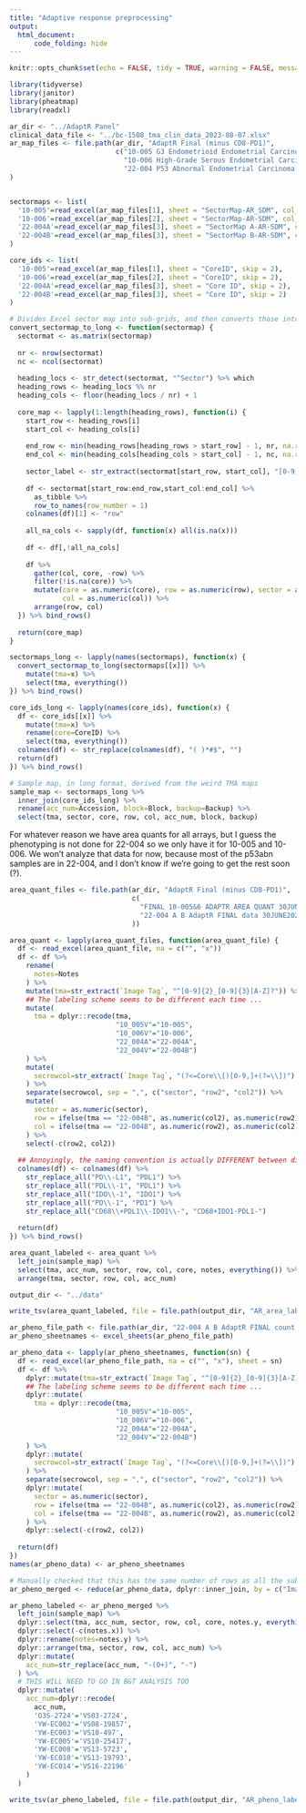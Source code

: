 ```yaml
---
title: "Adaptive response preprocessing"
output: 
  html_document:
      code_folding: hide
---
```



```r
knitr::opts_chunk$set(echo = FALSE, tidy = TRUE, warning = FALSE, message = FALSE, cache = TRUE, cache.lazy = FALSE, fig.width = 8, fig.height = 4.5)
```

```r
library(tidyverse)
library(janitor)
library(pheatmap)
library(readxl)
```

```r
ar_dir <- "../AdaptR Panel"
clinical_data_file <- "../bc-1508_tma_clin_data_2023-08-07.xlsx"
ar_map_files <- file.path(ar_dir, "AdaptR Final (minus CD8-PD1)", 
                          c("10-005 G3 Endometrioid Endometrial Carcinoma.xls",
                            "10-006 High-Grade Serous Endometrial Carcinoma.xls",
                            "22-004 P53 Abnormal Endometrial Carcinoma Tumours (mixed sites) - BnT_AR Map.xlsx")
)


sectormaps <- list(
  '10-005'=read_excel(ar_map_files[1], sheet = "SectorMap-AR_SDM", col_names = FALSE, skip = 2),
  '10-006'=read_excel(ar_map_files[2], sheet = "SectorMap-AR-SDM", col_names = FALSE, skip = 2),
  '22-004A'=read_excel(ar_map_files[3], sheet = "SectorMap A-AR-SDM", col_names = FALSE, skip = 2),
  '22-004B'=read_excel(ar_map_files[3], sheet = "SectorMap B-AR-SDM", col_names = FALSE, skip = 2)
)

core_ids <- list(
  '10-005'=read_excel(ar_map_files[1], sheet = "CoreID", skip = 2),
  '10-006'=read_excel(ar_map_files[2], sheet = "CoreID", skip = 2),
  '22-004A'=read_excel(ar_map_files[3], sheet = "Core ID", skip = 2),
  '22-004B'=read_excel(ar_map_files[3], sheet = "Core ID", skip = 2)
)
```

```r
# Divides Excel sector map into sub-grids, and then converts those into long format
convert_sectormap_to_long <- function(sectormap) {
  sectormat <- as.matrix(sectormap)
  
  nr <- nrow(sectormat)
  nc <- ncol(sectormat)
  
  heading_locs <- str_detect(sectormat, "^Sector") %>% which
  heading_rows <- heading_locs %% nr
  heading_cols <- floor(heading_locs / nr) + 1
  
  core_map <- lapply(1:length(heading_rows), function(i) {
    start_row <- heading_rows[i]
    start_col <- heading_cols[i]
    
    end_row <- min(heading_rows[heading_rows > start_row] - 1, nr, na.rm = TRUE)
    end_col <- min(heading_cols[heading_cols > start_col] - 1, nc, na.rm = TRUE)
    
    sector_label <- str_extract(sectormat[start_row, start_col], "[0-9]+")
    
    df <- sectormat[start_row:end_row,start_col:end_col] %>% 
      as_tibble %>% 
      row_to_names(row_number = 1) 
    colnames(df)[1] <- "row"
    
    all_na_cols <- sapply(df, function(x) all(is.na(x)))
    
    df <- df[,!all_na_cols]
    
    df %>% 
      gather(col, core, -row) %>%
      filter(!is.na(core)) %>%
      mutate(core = as.numeric(core), row = as.numeric(row), sector = as.numeric(sector_label),
             col = as.numeric(col)) %>%
      arrange(row, col)
  }) %>% bind_rows()
  
  return(core_map)
}
```

```r
sectormaps_long <- lapply(names(sectormaps), function(x) {
  convert_sectormap_to_long(sectormaps[[x]]) %>%
    mutate(tma=x) %>%
    select(tma, everything())
}) %>% bind_rows()

core_ids_long <- lapply(names(core_ids), function(x) {
  df <- core_ids[[x]] %>%
    mutate(tma=x) %>%
    rename(core=CoreID) %>%
    select(tma, everything())
  colnames(df) <- str_replace(colnames(df), "( )*#$", "")
  return(df)
}) %>% bind_rows()

# Sample map, in long format, derived from the weird TMA maps
sample_map <- sectormaps_long %>% 
  inner_join(core_ids_long) %>%
  rename(acc_num=Accession, block=Block, backup=Backup) %>%
  select(tma, sector, core, row, col, acc_num, block, backup)
```

For whatever reason we have area quants for all arrays, but I guess the phenotyping is not done for 22-004 so we only have it for 10-005 and 10-006. We won't analyze that data for now, because most of the p53abn samples are in 22-004, and I don't know if we're going to get the rest soon (?). 

```r
area_quant_files <- file.path(ar_dir, "AdaptR Final (minus CD8-PD1)",
                              c(
                                "FINAL 10-005&6 ADAPTR AREA QUANT 30JUN23.xlsx",
                                "22-004 A B AdaptR FINAL data 30JUNE2023.xlsx"
                              ))

area_quant <- lapply(area_quant_files, function(area_quant_file) {
  df <- read_excel(area_quant_file, na = c("", "x"))
  df <- df %>%
    rename(
      notes=Notes
    ) %>%
    mutate(tma=str_extract(`Image Tag`, "^[0-9]{2}_[0-9]{3}[A-Z]?")) %>%
    ## The labeling scheme seems to be different each time ... 
    mutate(
      tma = dplyr::recode(tma,
                          "10_005V"="10-005",
                          "10_006V"="10-006",
                          "22_004A"="22-004A",
                          "22_004V"="22-004B")
    ) %>%
    mutate(
      secrowcol=str_extract(`Image Tag`, "(?<=Core\\[)[0-9,]+(?=\\])")
    ) %>%
    separate(secrowcol, sep = ",", c("sector", "row2", "col2")) %>%
    mutate(
      sector = as.numeric(sector),
      row = ifelse(tma == "22-004B", as.numeric(col2), as.numeric(row2)),
      col = ifelse(tma == "22-004B", as.numeric(row2), as.numeric(col2))
    ) %>%
    select(-c(row2, col2))
  
  ## Annoyingly, the naming convention is actually DIFFERENT between different arrays (e.g. IDO-1 and IDO1) ...
  colnames(df) <- colnames(df) %>% 
    str_replace_all("PD\\-L1", "PDL1") %>%
    str_replace_all("PDL\\-1", "PDL1") %>%
    str_replace_all("IDO\\-1", "IDO1") %>%
    str_replace_all("PD\\-1", "PD1") %>%
    str_replace_all("CD68\\+PDL1\\-IDO1\\-", "CD68+IDO1-PDL1-")
  
  return(df)
}) %>% bind_rows()

area_quant_labeled <- area_quant %>%
  left_join(sample_map) %>%
  select(tma, acc_num, sector, row, col, core, notes, everything()) %>%
  arrange(tma, sector, row, col, acc_num)
```

```r
output_dir <- "../data"

write_tsv(area_quant_labeled, file = file.path(output_dir, "AR_area_labeled.tsv"))
```

```r
ar_pheno_file_path <- file.path(ar_dir, "22-004 A B AdaptR FINAL count data 9NOV2023.xlsx")
ar_pheno_sheetnames <- excel_sheets(ar_pheno_file_path)

ar_pheno_data <- lapply(ar_pheno_sheetnames, function(sn) {
  df <- read_excel(ar_pheno_file_path, na = c("", "x"), sheet = sn)
  df <- df %>%
    dplyr::mutate(tma=str_extract(`Image Tag`, "^[0-9]{2}_[0-9]{3}[A-Z]?")) %>%
    ## The labeling scheme seems to be different each time ... 
    dplyr::mutate(
      tma = dplyr::recode(tma,
                          "10_005V"="10-005",
                          "10_006V"="10-006",
                          "22_004A"="22-004A",
                          "22_004V"="22-004B")
    ) %>%
    dplyr::mutate(
      secrowcol=str_extract(`Image Tag`, "(?<=Core\\[)[0-9,]+(?=\\])")
    ) %>%
    separate(secrowcol, sep = ",", c("sector", "row2", "col2")) %>%
    dplyr::mutate(
      sector = as.numeric(sector),
      row = ifelse(tma == "22-004B", as.numeric(col2), as.numeric(row2)),
      col = ifelse(tma == "22-004B", as.numeric(row2), as.numeric(col2))
    ) %>%
    dplyr::select(-c(row2, col2))
  
  return(df)
}) 
names(ar_pheno_data) <- ar_pheno_sheetnames

# Manually checked that this has the same number of rows as all the sub-data frames
ar_pheno_merged <- reduce(ar_pheno_data, dplyr::inner_join, by = c("Image Tag", "tma", "sector", "row", "col", "Classified Area (mm²)", "Stroma Area (mm²)", "Tumour Area (mm²)", "% Stroma", "% Tumour"))

ar_pheno_labeled <- ar_pheno_merged %>%
  left_join(sample_map) %>%
  dplyr::select(tma, acc_num, sector, row, col, core, notes.y, everything()) %>%
  dplyr::select(-c(notes.x)) %>%
  dplyr::rename(notes=notes.y) %>%
  dplyr::arrange(tma, sector, row, col, acc_num) %>%
  dplyr::mutate(
    acc_num=str_replace(acc_num, "-(0+)", "-")
  ) %>%
  # THIS WILL NEED TO GO IN B&T ANALYSIS TOO
  dplyr::mutate(
    acc_num=dplyr::recode(
      acc_num,
      'O3S-2724'='VS03-2724',
      'YW-EC002'='VS08-19857',
      'YW-EC003'='VS10-497',
      'YW-EC005'='VS10-25417',
      'YW-EC008'='VS13-5723',
      'YW-EC010'='VS13-19793',
      'YW-EC014'='VS16-22196'
    )
  )
```

```r
write_tsv(ar_pheno_labeled, file = file.path(output_dir, "AR_pheno_labeled.tsv"))
```
